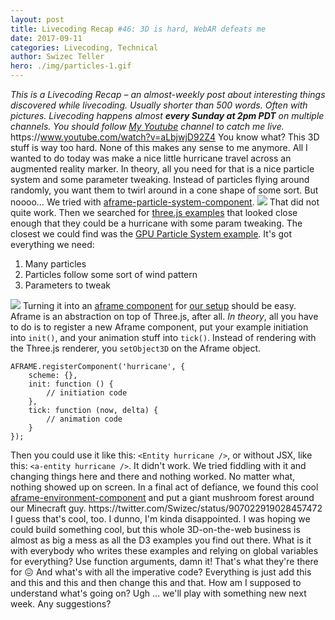 ```yaml
---
layout: post
title: Livecoding Recap #46: 3D is hard, WebAR defeats me
date: 2017-09-11
categories: Livecoding, Technical
author: Swizec Teller
hero: ./img/particles-1.gif
---
```


_This is a Livecoding Recap – an almost-weekly post about interesting things discovered while livecoding. Usually shorter than 500 words. Often with pictures. Livecoding happens almost **every Sunday at 2pm PDT** on multiple channels. You should follow [My Youtube](https://www.youtube.com/TheSwizec) channel to catch me live._ https&#x3A;//www.youtube.com/watch?v=aLbjwjD92Z4 You know what? This 3D stuff is way too hard. None of this makes any sense to me anymore. All I wanted to do today was make a nice little hurricane travel across an augmented reality marker. In theory, all you need for that is a nice particle system and some parameter tweaking. Instead of particles flying around randomly, you want them to twirl around in a cone shape of some sort. But noooo… We tried with [aframe-particle-system-component](https://github.com/IdeaSpaceVR/aframe-particle-system-component). ![](./img/particles-1.gif) That did not quite work. Then we searched for [three.js examples](https://threejs.org/examples/) that looked close enough that they could be a hurricane with some param tweaking. The closest we could find was the [GPU Particle System example](https://threejs.org/examples/#webgl_gpu_particle_system). It's got everything we need:

1.  Many particles
2.  Particles follow some sort of wind pattern
3.  Parameters to tweak

![](./img/gpu-particles-system-1024x687.gif) Turning it into an [aframe component](https://aframe.io/) for [our setup](https://github.com/Swizec/ar-js-experiment) should be easy. Aframe is an abstraction on top of Three.js, after all. _In theory_, all you have to do is to register a new Aframe component, put your example initiation into `init()`, and your animation stuff into `tick()`. Instead of rendering with the Three.js renderer, you `setObject3D` on the Aframe object.

    AFRAME.registerComponent('hurricane', {
        scheme: {},
        init: function () {
            // initiation code
        },
        tick: function (now, delta) {
            // animation code
        }
    });

Then you could use it like this: `<Entity hurricane />`, or without JSX, like this: `<a-entity hurricane />`. It didn't work. We tried fiddling with it and changing things here and there and nothing worked. No matter what, nothing showed up on screen. In a final act of defiance, we found this cool [aframe-environment-component](https://github.com/feiss/aframe-environment-component) and put a giant mushroom forest around our Minecraft guy. https&#x3A;//twitter.com/Swizec/status/907022919028457472 I guess that's cool, too. I dunno, I'm kinda disappointed. I was hoping we could build something cool, but this whole 3D-on-the-web business is almost as big a mess as all the D3 examples you find out there. What is it with everybody who writes these examples and relying on global variables for everything? Use function arguments, damn it! That's what they're there for 😖 And what's with all the imperative code? Everything is just add this and this and this and then change this and that. How am I supposed to understand what's going on? Ugh ... we'll play with something new next week. Any suggestions?
